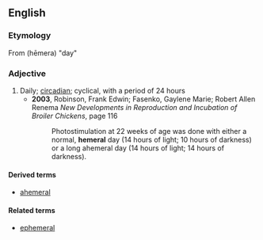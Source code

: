 ==English==
===Etymology===
From {{AGr.}} '''{{polytonic|[[ήμερ]]}}''' (hēmera) "day"

===Adjective===
{{en-adj}}
# Daily; [[circadian]]; cyclical, with a period of 24 hours
#*'''2003''', Robinson, Frank Edwin; Fasenko, Gaylene Marie; Robert Allen Renema ''New Developments in Reproduction and Incubation of Broiler Chickens'', page 116
#*:Photostimulation at 22 weeks of age was done with either a normal, '''hemeral''' day (14 hours of light; 10 hours of darkness) or a long ahemeral day (14 hours of light; 14 hours of darkness).

====Derived terms====
*[[ahemeral]]

====Related terms====
*[[ephemeral]]
